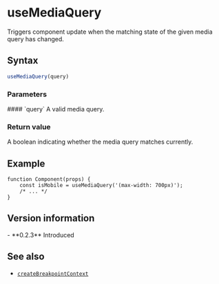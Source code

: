 <Module name="zeta-dom-react" />

# useMediaQuery

Triggers component update when the matching state of the given media query has changed.

## Syntax

```javascript
useMediaQuery(query)
```

<ImportHint
    name="useMediaQuery"
    module="zeta-dom-react"
    require="useMediaQuery"
    global="zeta.react.useMediaQuery" />

### Parameters

<dl>
    #### `query`
    A valid media query.
</dl>

### Return value

A boolean indicating whether the media query matches currently.

## Example

```tsx
function Component(props) {
    const isMobile = useMediaQuery('(max-width: 700px)');
    /* ... */
}
```

## Version information

<VersionTimeline module="zeta-dom-react">
- **0.2.3** Introduced
</VersionTimeline>

## See also

- [`createBreakpointContext`](:)
